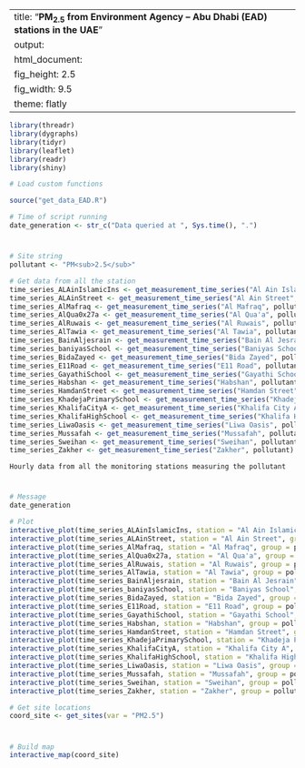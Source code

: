 
---
title: "**PM<sub>2.5</sub> from Environment Agency – Abu Dhabi (EAD) stations in the UAE**"
output:
  html_document:
    fig_height: 2.5
    fig_width: 9.5
    theme: flatly
---

```{r set_up, message = FALSE, echo = FALSE, warning = FALSE}
library(threadr)
library(dygraphs)
library(tidyr)
library(leaflet)
library(readr)
library(shiny)

# Load custom functions

source("get_data_EAD.R")

# Time of script running
date_generation <- str_c("Data queried at ", Sys.time(), ".")
```
# 

## 
```{r import_data, message = FALSE, echo = FALSE, results = "hide", cache = TRUE, warning = FALSE}

# Site string
pollutant <- "PM<sub>2.5</sub>"

# Get data from all the station
time_series_ALAinIslamicIns <- get_measurement_time_series("Al Ain Islamic Ins", pollutant)
time_series_ALAinStreet <- get_measurement_time_series("Al Ain Street", pollutant)
time_series_AlMafraq <- get_measurement_time_series("Al Mafraq", pollutant)
time_series_AlQua0x27a <- get_measurement_time_series("Al Qua'a", pollutant)
time_series_AlRuwais <- get_measurement_time_series("Al Ruwais", pollutant)
time_series_AlTawia <- get_measurement_time_series("Al Tawia", pollutant)
time_series_BainAljesrain <- get_measurement_time_series("Bain Al Jesrain", pollutant)
time_series_baniyasSchool <- get_measurement_time_series("Baniyas School", pollutant)
time_series_BidaZayed <- get_measurement_time_series("Bida Zayed", pollutant)
time_series_E11Road <- get_measurement_time_series("E11 Road", pollutant)
time_series_GayathiSchool <- get_measurement_time_series("Gayathi School", pollutant)
time_series_Habshan <- get_measurement_time_series("Habshan", pollutant)
time_series_HamdanStreet <- get_measurement_time_series("Hamdan Street", pollutant)
time_series_KhadejaPrimarySchool <- get_measurement_time_series("Khadeja Primary School", pollutant)
time_series_KhalifaCityA <- get_measurement_time_series("Khalifa City A", pollutant)
time_series_KhalifaHighSchool <- get_measurement_time_series("Khalifa High School", pollutant)
time_series_LiwaOasis <- get_measurement_time_series("Liwa Oasis", pollutant)
time_series_Mussafah <- get_measurement_time_series("Mussafah", pollutant)
time_series_Sweihan <- get_measurement_time_series("Sweihan", pollutant)
time_series_Zakher <- get_measurement_time_series("Zakher", pollutant)
```

 `Hourly data from all the monitoring stations measuring the pollutant`
 
# 

## 

```{r plot_EAD_PM2.5, echo = FALSE, cache = TRUE}
# Message
date_generation

# Plot
interactive_plot(time_series_ALAinIslamicIns, station = "Al Ain Islamic Ins", group =   pollutant, pollu="PM2.5")
interactive_plot(time_series_ALAinStreet, station = "Al Ain Street", group = pollutant, pollu="PM2.5")
interactive_plot(time_series_AlMafraq, station = "Al Mafraq", group = pollutant, pollu="PM2.5")
interactive_plot(time_series_AlQua0x27a, station = "Al Qua'a", group = pollutant, pollu="PM2.5")
interactive_plot(time_series_AlRuwais, station = "Al Ruwais", group = pollutant, pollu="PM2.5")
interactive_plot(time_series_AlTawia, station = "Al Tawia", group = pollutant, pollu="PM2.5")
interactive_plot(time_series_BainAljesrain, station = "Bain Al Jesrain", group = pollutant, pollu="PM2.5")
interactive_plot(time_series_baniyasSchool, station = "Baniyas School", group = pollutant, pollu="PM2.5")
interactive_plot(time_series_BidaZayed, station = "Bida Zayed", group = pollutant, pollu="PM2.5")
interactive_plot(time_series_E11Road, station = "E11 Road", group = pollutant, pollu="PM2.5")
interactive_plot(time_series_GayathiSchool, station = "Gayathi School", group = pollutant, pollu="PM2.5")
interactive_plot(time_series_Habshan, station = "Habshan", group = pollutant, pollu="PM2.5")
interactive_plot(time_series_HamdanStreet, station = "Hamdan Street", group = pollutant, pollu="PM2.5")
interactive_plot(time_series_KhadejaPrimarySchool, station = "Khadeja Primary School", group = pollutant, pollu="PM2.5")
interactive_plot(time_series_KhalifaCityA, station = "Khalifa City A", group = pollutant, pollu="PM2.5")
interactive_plot(time_series_KhalifaHighSchool, station = "Khalifa High School", group =pollutant, pollu="PM2.5")
interactive_plot(time_series_LiwaOasis, station = "Liwa Oasis", group = pollutant, pollu="PM2.5")
interactive_plot(time_series_Mussafah, station = "Mussafah", group = pollutant, pollu="PM2.5")
interactive_plot(time_series_Sweihan, station = "Sweihan", group = pollutant, pollu="PM2.5")
interactive_plot(time_series_Zakher, station = "Zakher", group = pollutant, pollu="PM2.5")

```


```{r import_data_for_map, message = FALSE, echo = FALSE, results = "hide", cache = TRUE}
# Get site locations
coord_site <- get_sites(var = "PM2.5")

```
#
 
##

```{r map, fig.height = 8, echo = FALSE, message = FALSE, cache = TRUE}
# Build map
interactive_map(coord_site)
```

 
 